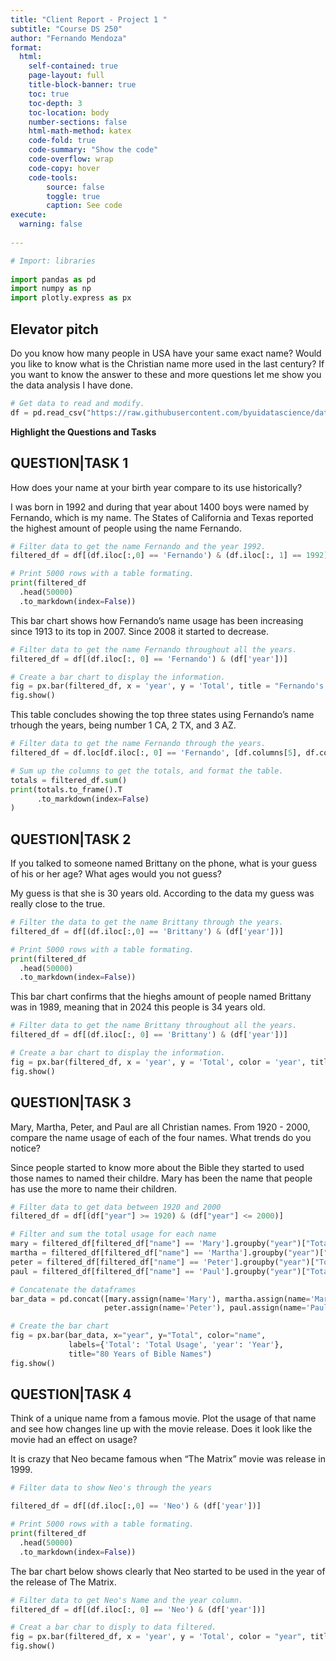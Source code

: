 ```yaml
---
title: "Client Report - Project 1 "
subtitle: "Course DS 250"
author: "Fernando Mendoza"
format:
  html:
    self-contained: true
    page-layout: full
    title-block-banner: true
    toc: true
    toc-depth: 3
    toc-location: body
    number-sections: false
    html-math-method: katex
    code-fold: true
    code-summary: "Show the code"
    code-overflow: wrap
    code-copy: hover
    code-tools:
        source: false
        toggle: true
        caption: See code
execute: 
  warning: false
    
---
```


```python
# Import: libraries
 
import pandas as pd
import numpy as np
import plotly.express as px
```


## Elevator pitch

Do you know how many people in USA have your same exact name?
Would you like to know what is the Christian name more used in the last century?
If you want to know the answer to these and more questions let me show you the data analysis I have done.


```python
# Get data to read and modify.
df = pd.read_csv("https://raw.githubusercontent.com/byuidatascience/data4names/master/data-raw/names_year/names_year.csv")
```

__Highlight the Questions and Tasks__

## QUESTION|TASK 1

How does your name at your birth year compare to its use historically?

I was born in 1992 and during that year about 1400 boys were named by Fernando, which is my name. The States of California and Texas reported the highest amount of people using the name Fernando.

```python
# Filter data to get the name Fernando and the year 1992.
filtered_df = df[(df.iloc[:,0] == 'Fernando') & (df.iloc[:, 1] == 1992)]

# Print 5000 rows with a table formating.
print(filtered_df
  .head(50000)
  .to_markdown(index=False))

```

This bar chart shows how Fernando's name usage has been increasing since 1913 to its top in 2007. Since 2008 it started to decrease.

```python
# Filter data to get the name Fernando throughout all the years.
filtered_df = df[(df.iloc[:, 0] == 'Fernando') & (df['year'])]

# Create a bar chart to display the information.
fig = px.bar(filtered_df, x = 'year', y = 'Total', title = "Fernando's Name Famousness", color = 'year')
fig.show() 
```

This table concludes showing the top three states using Fernando's name trhough the years, being number 1 CA, 2 TX, and 3 AZ. 

```python
# Filter data to get the name Fernando through the years.
filtered_df = df.loc[df.iloc[:, 0] == 'Fernando', [df.columns[5], df.columns[6], df.columns[45], df.columns[53]]]

# Sum up the columns to get the totals, and format the table.
totals = filtered_df.sum()
print(totals.to_frame().T
      .to_markdown(index=False)
)

```

## QUESTION|TASK 2

If you talked to someone named Brittany on the phone, what is your guess of his or her age? What ages would you not guess?

My guess is that she is 30 years old. According to the data my guess was really close to the true. 

```python
# Filter the data to get the name Brittany through the years.
filtered_df = df[(df.iloc[:,0] == 'Brittany') & (df['year'])]

# Print 5000 rows with a table formating.
print(filtered_df
  .head(50000)
  .to_markdown(index=False))

```

This bar chart confirms that the hieghs amount of people named Brittany was in 1989, meaning that in 2024 this people is 34 years old.

```python
# Filter data to get the name Brittany throughout all the years.
filtered_df = df[(df.iloc[:, 0] == 'Brittany') & (df['year'])]

# Create a bar chart to display the information.
fig = px.bar(filtered_df, x = 'year', y = 'Total', color = 'year', title = "Brittany is 34 Yeas Old!!", color_discrete_map= {'year': 'pink'})
fig.show()
```

## QUESTION|TASK 3

Mary, Martha, Peter, and Paul are all Christian names. From 1920 - 2000, compare the name usage of each of the four names. What trends do you notice?

Since people started to know more about the Bible they started to used those names to named their childre. Mary has been the name that people has use the more to name their children.

```python
# Filter data to get data between 1920 and 2000
filtered_df = df[(df["year"] >= 1920) & (df["year"] <= 2000)]

# Filter and sum the total usage for each name
mary = filtered_df[filtered_df["name"] == 'Mary'].groupby("year")["Total"].sum().reset_index()
martha = filtered_df[filtered_df["name"] == 'Martha'].groupby("year")["Total"].sum().reset_index()
peter = filtered_df[filtered_df["name"] == 'Peter'].groupby("year")["Total"].sum().reset_index()
paul = filtered_df[filtered_df["name"] == 'Paul'].groupby("year")["Total"].sum().reset_index()

# Concatenate the dataframes
bar_data = pd.concat([mary.assign(name='Mary'), martha.assign(name='Martha'),
                     peter.assign(name='Peter'), paul.assign(name='Paul')])

# Create the bar chart
fig = px.bar(bar_data, x="year", y="Total", color="name",
             labels={'Total': 'Total Usage', 'year': 'Year'},
             title="80 Years of Bible Names")
fig.show()

```


## QUESTION|TASK 4

Think of a unique name from a famous movie. Plot the usage of that name and see how changes line up with the movie release. Does it look like the movie had an effect on usage?

It is crazy that Neo became famous when "The Matrix" movie was release in 1999.

```python
# Filter data to show Neo's through the years

filtered_df = df[(df.iloc[:,0] == 'Neo') & (df['year'])]

# Print 5000 rows with a table formating.
print(filtered_df
  .head(50000)
  .to_markdown(index=False))

```

The bar chart below shows clearly that Neo started to be used in the year of the release of The Matrix.

```python
# Filter data to get Neo's Name and the year column.
filtered_df = df[(df.iloc[:, 0] == 'Neo') & (df['year'])]

# Creat a bar char to disply to data filtered.
fig = px.bar(filtered_df, x = 'year', y = 'Total', color = "year", title = "The Matrix of Neo's")
fig.show()
```


